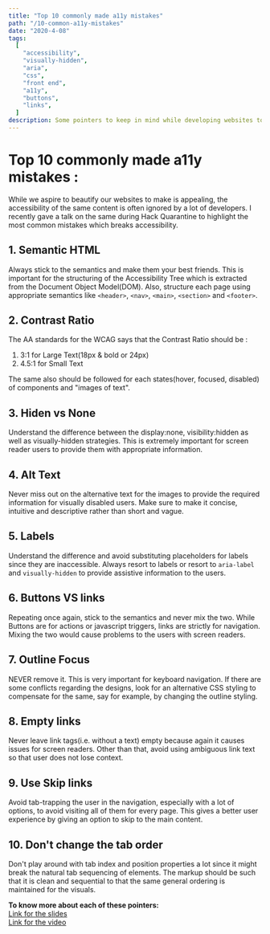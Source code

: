 ```yaml
---
title: "Top 10 commonly made a11y mistakes"
path: "/10-common-a11y-mistakes"
date: "2020-4-08"
tags:
  [
    "accessibility",
    "visually-hidden",
    "aria",
    "css",
    "front end",
    "a11y",
    "buttons",
    "links",
  ]
description: Some pointers to keep in mind while developing websites to avoid broken accessibility. A list of common mistakes committed, making the content inaccessible.
---
```


# Top 10 commonly made a11y mistakes :

While we aspire to beautify our websites to make is appealing, the accessibility of the same content is often ignored by a lot of developers. I recently gave a talk on the same during Hack Quarantine to highlight the most common mistakes which breaks accessibility.

## 1. Semantic HTML

Always stick to the semantics and make them your best friends. This is important for the structuring of the Accessibility Tree which is extracted from the Document Object Model(DOM). Also, structure each page using appropriate semantics like `<header>`, `<nav>`, `<main>`, `<section>` and `<footer>`.

## 2. Contrast Ratio

The AA standards for the WCAG says that the Contrast Ratio should be :

<ol>
  <li>3:1 for Large Text(18px & bold or 24px)</li>
  <li>4.5:1 for Small Text</li>
</ol>
The same also should be followed for each states(hover, focused, disabled) of components and "images of text".

## 3. Hiden vs None

Understand the difference between the display:none, visibility:hidden as well as visually-hidden strategies. This is extremely important for screen reader users to provide them with appropriate information.

## 4. Alt Text

Never miss out on the alternative text for the images to provide the required information for visually disabled users. Make sure to make it concise, intuitive and descriptive rather than short and vague.

## 5. Labels

Understand the difference and avoid substituting placeholders for labels since they are inaccessible. Always resort to labels or resort to `aria-label` and `visually-hidden` to provide assistive information to the users.

## 6. Buttons VS links

Repeating once again, stick to the semantics and never mix the two. While Buttons are for actions or javascript triggers, links are strictly for navigation. Mixing the two would cause problems to the users with screen readers.

## 7. Outline Focus

NEVER remove it. This is very important for keyboard navigation. If there are some conflicts regarding the designs, look for an alternative CSS styling to compensate for the same, say for example, by changing the outline styling.

## 8. Empty links

Never leave link tags(i.e. without a text) empty because again it causes issues for screen readers. Other than that, avoid using ambiguous link text so that user does not lose context.

## 9. Use Skip links

Avoid tab-trapping the user in the navigation, especially with a lot of options, to avoid visiting all of them for every page. This gives a better user experience by giving an option to skip to the main content.

## 10. Don't change the tab order

Don't play around with tab index and position properties a lot since it might break the natural tab sequencing of elements. The markup should be such that it is clean and sequential to that the same general ordering is maintained for the visuals.

<strong>To know more about each of these pointers:</strong>
<br />
<a href="https://docs.google.com/presentation/d/1L5P6UPbMvLZ6IQi8_u1C8grIscYnK_8Zdk_Qo28OzM4/edit?usp=sharing">
  Link for the slides
</a>
<br />
<a href="https://www.youtube.com/watch?v=6lavppLYfF8">Link for the video</a>
